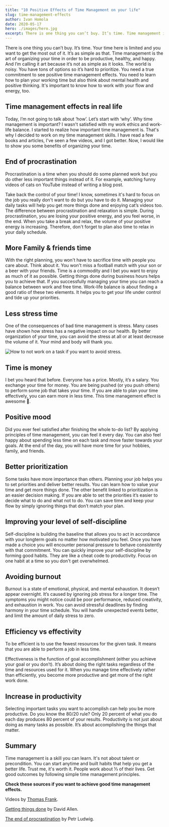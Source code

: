 ```yaml
---
title: "10 Positive Effects of Time Management on your life"
slug: time-management-effects
author: Ivan Homola
date: 2020-05-17
hero: ./images/hero.jpg
excerpt: There is one thing you can’t buy. It’s time. Time management is the art of organizing your time in order to be productive, healthy, and happy.
---
```


There is one thing you can’t buy. It’s time. Your time here is limited and you want to get the most out of it. It’s as simple as that. Time management is the art of organizing your time in order to be productive, healthy, and happy. And I’m calling it art because it’s not as simple as it looks. The world is noisy. You have tons of options so it’s hard to prioritize. You need a true commitment to see positive time management effects. You need to learn how to plan your working time but also think about mental health and positive thinking. It's important to know how to work with your flow and energy, too.

## Time management effects in real life

Today, I’m not going to talk about ‘how’. Let’s start with ‘why’. Why time management is important? I wasn't satisfied with my work ethics and work-life balance. I started to realize how important time management is. That's why I decided to work on my time management skills. I have read a few books and articles, I've seen a few videos, and I got better. Now, I would like to show you some benefits of organizing your time.

## End of procrastination

Procrastination is a time when you should do some planned work but you do other less important things instead of it. For example, watching funny videos of cats on YouTube instead of writing a blog post.

Take back the control of your time! I know, sometimes it's hard to focus on the job you really don't want to do but you have to do it. Managing your daily tasks will help you get more things done and enjoying cat’s videos too. The difference between procrastination and relaxation is simple. During procrastination, you are losing your positive energy, and you feel worse, in the end. When you take a break and relax, the volume of your positive energy is increasing. Therefore, don't forget to plan also time to relax in your daily schedule.

## More Family & friends time

With the right planning, you won't have to sacrifice time with people you care about. Think about it. You won't miss a football match with your son or a beer with your friends. Time is a commodity and I bet you want to enjoy as much of it as possible. Getting things done during business hours helps you to achieve that. If you successfully managing your time you can reach a balance between work and free time. Work-life balance is about finding a good ratio of these two elements. It helps you to get your life under control and tide up your priorities.

## Less stress time

One of the consequences of bad time management is stress. Many cases have shown how stress has a negative impact on our health. By better organization of your time, you can avoid the stress at all or at least decrease the volume of it. Your mind and body will thank you.

![How to not work on a task if you want to avoid stress.](./images/deadline.png)

## Time is money

I bet you heard that before. Everyone has a price. Mostly, it’s a salary. You exchange your time for money. You are being pushed (or you push others) to perform some job that takes your time. If you are able to plan your time effectively, you can earn more in less time. This time management effect is awesome 🤑.

## Positive mood

Did you ever feel satisfied after finishing the whole to-do list? By applying principles of time management, you can feel it every day. You can also feel happy about spending less time on each task and move faster towards your goals. At the end of the day, you will have more time for your hobbies, family, and friends.

## Better prioritization

Some tasks have more importance than others. Planning your job helps you to set priorities and deliver better results. You can learn how to value your time and get more things done. The other benefit linked to prioritization is an easier decision making. If you are able to set the priorities it’s easier to decide what to do and what not to do. You can save time and keep your flow by simply ignoring things that don’t match your plan.

## Improving your level of self-discipline

Self-discipline is building the baseline that allows you to act in accordance with your longterm goals no matter how motivated you feel. Once you have made a choice you will encounter personal pressure to behave consistently with that commitment. You can quickly improve your self-discipline by forming good habits. They are like a cheat code to productivity. Focus on one habit at a time so you don't get overwhelmed.

## Avoiding burnout

Burnout is a state of emotional, physical, and mental exhaustion. It doesn’t appear overnight. It’s caused by ignoring job stress for a longer time. The symptoms you might notice could be poor performance, reduced creativity, and exhaustion in work. You can avoid stressful deadlines by finding harmony in your time schedule. You will handle unexpected events better, and limit the amount of daily stress to zero.

## Efficiency vs effectivity

To be efficient is to use the fewest resources for the given task. It means that you are able to perform a job in less time.

Effectiveness is the function of goal accomplishment (either you achieve your goal or you don’t). It’s about doing the right tasks regardless of the time and resources used for it. When you manage time effectively rather than efficiently, you become more productive and get more of the right work done.

## Increase in productivity

Selecting important tasks you want to accomplish can help you be more productive. Do you know the 80/20 rule? Only 20 percent of what you do each day produces 80 percent of your results. Productivity is not just about doing as many tasks as possible. It’s about accomplishing the things that matter.

## Summary

Time management is a skill you can learn. It's not about talent or precondition. You can start anytime and built habits that help you get a better life. Trust me, it's worth it. People work about ⅓ of their lives. Get good outcomes by following simple time management principles.

**Check these sources if you want to achieve good time management effects.**

Videos by [](https://www.youtube.com/channel/UCG-KntY7aVnIGXYEBQvmBAQ)[Thomas Frank](https://www.youtube.com/channel/UCG-KntY7aVnIGXYEBQvmBAQ).

[Getting things done](https://gettingthingsdone.com/) by David Allen.

[The end of procrastination](https://procrastination.com/) by Petr Ludwig.
